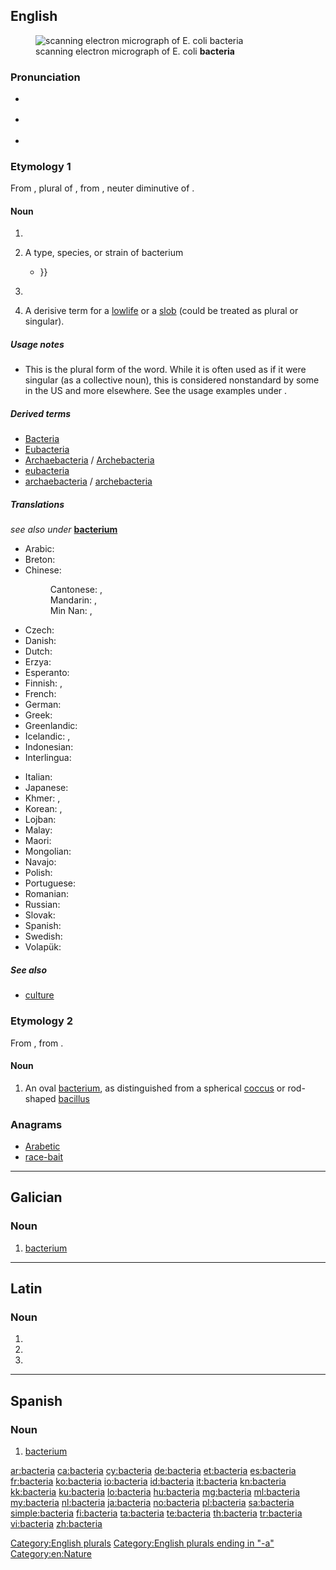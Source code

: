 {{also|Bacteria|bactéria}}
==English==
[[Image:EscherichiaColi NIAID.jpg|thumb|scanning electron micrograph of E. coli '''bacteria''']]

===Pronunciation===
* {{a|US}} {{IPA|/bækˈtɪɹ.i.ə/|lang=en}}
* {{a|UK}} {{IPA|/bækˈtɪəɹ.ɪə/|lang=en}}
* {{audio|en-us-bacteria.ogg|Audio (US)|lang=en}}

===Etymology 1===
From {{etyl|NL.|en}} {{term|bacteria||lang=la}}, plural of {{term|lang=la|bacterium}}, from {{etyl|grc|en}} {{term|βακτήριον|tr=baktērion||lang=grc}}, neuter diminutive of {{term|βακτηρία|tr=baktēria||rod, stick|lang=grc}}.

====Noun====
{{head|en|noun}}

# {{plural of|bacterium|lang=en}}[[Category:English plurals]]
# {{context|US|lang=en}} A type, species, or strain of bacterium
#* {{quote-book|2002|A.C. Panchdhari|Water Supply and Sanitary Installations|url=http://books.google.com/books?id=3PEDkIS5J_kC|edition=2nd ed.|isbn=8122412254|page=177
|passage=Anaerobic '''bacteria''' function in the absence of oxygen, where as aerobic '''bacteria''' require sunlight and also oxygen. Both these '''bacterias''' are capable of breaking down the organic matter {{...}} }}
# {{context|US|proscribed|lang=en}} {{alternative form of|bacterium|lang=en}}
# {{context|pejorative|slang|lang=en}} A derisive term for a [[lowlife]] or a [[slob]] (could be treated as plural or singular).

=====Usage notes=====
* This is the plural form of the word. While it is often used as if it were singular (as a collective noun), this is considered nonstandard by some in the US and more elsewhere. See the usage examples under {{term|bacterium}}.

=====Derived terms=====
* [[Bacteria]]
* [[Eubacteria]]
* [[Archaebacteria]] / [[Archebacteria]]
* [[eubacteria]]
* [[archaebacteria]] / [[archebacteria]]

=====Translations=====
<!--is there any point in having translations on this page?-->
''see also under'' '''[[bacterium]]'''
{{trans-top|bacteria}}
* Arabic: {{t+|ar|بكتيريا}}
* Breton: {{t|br|bakteri}}
* Chinese:
*: Cantonese: {{t|yue|細菌|sc=Hani}}, {{t|yue|细菌|tr=sai3 kwan2|sc=Hani}}
*: Mandarin: {{t+|cmn|細菌|sc=Hani}}, {{t+|cmn|细菌|tr=xìjūn|sc=Hani}}
*: Min Nan: {{t+|nan|細菌|sc=Hani}}, {{t|nan|细菌|tr=sè-khún, suè-khún|sc=Hani}}
* Czech: {{t+|cs|bakterie}}
* Danish: {{t+|da|bakterie}}
* Dutch: {{t+|nl|bacteriën}}
* Erzya: {{t|myv|явипанго}}
* Esperanto: {{t|eo|bakterioj}}
* Finnish: {{t|fi|bakteerikanta}} {{qualifier|collective noun}}, {{t|fi|bakteerit}} {{qualifier|plural}}
* French: {{t+|fr|bactéries|f-p}}
* German: {{t+|de|Bakterien}}
* Greek: {{t+|el|βακτήρια|n-p}}
* Greenlandic: {{t|kl|bakteria}}
* Icelandic: {{t|is|gerlar|n-p}}, {{t|is|bakteríur|n-p}}
* Indonesian: {{t+|id|bakteri}}
* Interlingua: {{t|ia|bacterios}}
{{trans-mid}}
* Italian: {{t+|it|batteri|m-p}}
* Japanese: {{t+|ja|細菌|tr=[[さいきん]], saikin}}
* Khmer: {{t|km|វេត្រាណូ|sc=Khmr|tr=veetraanoo}}, {{t|km|បាក់តេរី|sc=Khmr|tr=bakteerii}}
* Korean: {{t+|ko|세균|sc=Hang}}, {{t+|ko|박테리아|sc=Hang}}
* Lojban: {{t|jbo|jurme}}
* Malay: {{t|ms|bakteria}}
* Maori: {{t|mi|huakita}}
* Mongolian: {{t|mn|нян|tr=nian|sc=Cyrl}}
* Navajo: {{t|nv|chʼosh doo yitʼínii}}
* Polish: {{t+|pl|bakterie}}
* Portuguese: {{t|pt|bactérias}}
* Romanian: {{t|ro|bacterii|f-p}}
* Russian: {{t+|ru|бакте́рия|f|tr=baktɛ́rija|sc=Cyrl}}
* Slovak: {{t|sk|baktérie|f-p}}
* Spanish: {{t|es|bacterias}}
* Swedish: {{t+|sv|bakterie|alt=bakterier}}
* Volapük: {{t|vo|bakters}}
{{trans-bottom}}

=====See also=====
* [[culture]] {{qualifier|collective noun}}

===Etymology 2===
From {{etyl|NL.|en}} {{term|bacteria||lang=la}}, from {{etyl|grc|en}} {{term|βακτηρία|tr=baktēria||rod, stick|lang=grc}}.

====Noun====
{{en-noun|bacteriae}} <!--sic.-->

# {{context|dated|medicine|lang=en}} An oval [[bacterium]], as distinguished from a spherical [[coccus]] or rod-shaped [[bacillus]]

===Anagrams===
* [[Arabetic#English|Arabetic]]
* [[race-bait#English|race-bait]]

[[Category:English plurals ending in "-a"]]
[[Category:en:Nature]]

----

==Galician==

===Noun===
{{gl-noun|f}}

# [[bacterium]]

----

==Latin==

===Noun===
{{la-noun-form|bacteria}}

# {{inflection of|bacterium||nom|p|lang=la}}
# {{inflection of|bacterium||acc|p|lang=la}}
# {{inflection of|bacterium||voc|p|lang=la}}

----

==Spanish==

===Noun===
{{es-noun|f}}

# [[bacterium]]

[[ar:bacteria]]
[[ca:bacteria]]
[[cy:bacteria]]
[[de:bacteria]]
[[et:bacteria]]
[[es:bacteria]]
[[fr:bacteria]]
[[ko:bacteria]]
[[io:bacteria]]
[[id:bacteria]]
[[it:bacteria]]
[[kn:bacteria]]
[[kk:bacteria]]
[[ku:bacteria]]
[[lo:bacteria]]
[[hu:bacteria]]
[[mg:bacteria]]
[[ml:bacteria]]
[[my:bacteria]]
[[nl:bacteria]]
[[ja:bacteria]]
[[no:bacteria]]
[[pl:bacteria]]
[[sa:bacteria]]
[[simple:bacteria]]
[[fi:bacteria]]
[[ta:bacteria]]
[[te:bacteria]]
[[th:bacteria]]
[[tr:bacteria]]
[[vi:bacteria]]
[[zh:bacteria]]